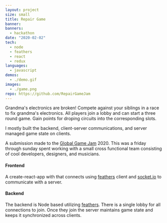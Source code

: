 ```yaml
---
layout: project
size: small
title: Repair Game
banner:
banners:
  - hackathon
date: "2020-02-02"
tech:
  - node
  - feathers
  - react
  - redux
languages:
  - javascript
demos:
  - ./demo.gif
images:
  - ./game.png
repo: https://github.com/RepairGameJam
---
```


Grandma's electronics are broken! Compete against your siblings in a race to fix grandma's electronics.
All players join a lobby and can start a three round game. Gain points for droping circuits into the corresponding slots.

I mostly built the backend, client-server communications, and server managed game state on clients.

A submission made to the [Global Game Jam](https://globalgamejam.org) 2020.
This was a friday through sunday spent working with a small cross functional team consisting of cool developers, designers, and musicians.



#### Frontend

A create-react-app with that connects using [feathers](https://feathersjs.com) client and [socket.io](https://socket.io) to communicate
with a server.

#### Backend

The backend is Node based utilizing [feathers](https://feathersjs.com).
There is a single lobby for all connections to join. Once they join the server maintains game state and keeps it synchronized across clients.



